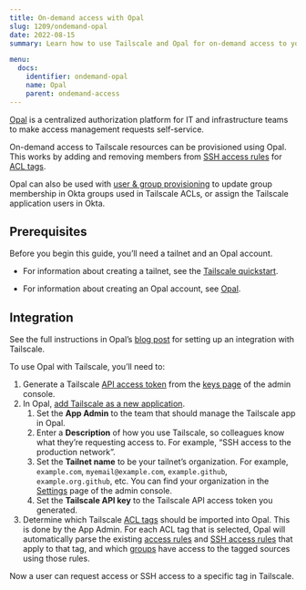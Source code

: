 ```yaml
---
title: On-demand access with Opal
slug: 1209/ondemand-opal
date: 2022-08-15
summary: Learn how to use Tailscale and Opal for on-demand access to your Tailscale network.

menu:
  docs:
    identifier: ondemand-opal
    name: Opal
    parent: ondemand-access
---
```


[Opal][opal] is a centralized authorization platform for IT and infrastructure teams to make access
management requests self-service.

On-demand access to Tailscale resources can be provisioned using Opal. This works by adding and
removing members from [SSH access rules][ssh-access-rules]
for [ACL tags][acl-tags].

Opal can also be used with [user & group provisioning][provisioning] to update group membership in Okta groups used in
Tailscale ACLs, or assign the Tailscale application users in Okta.

## Prerequisites

Before you begin this guide, you’ll need a tailnet and an Opal account.

- For information about creating a tailnet, see the [Tailscale quickstart][tailscale-quickstart].

- For information about creating an Opal account, see [Opal][opal].

## Integration

See the full instructions in Opal’s [blog post][blog-post] for setting up an integration with Tailscale.

To use Opal with Tailscale, you’ll need to:

<!-- vale tailscale.terms = NO -->

1. Generate a Tailscale [API access token][access-token] from the [keys page][keys-page] of the admin console.
1. In Opal, [add Tailscale as a new application][opal-create-tailscale].
   1. Set the **App Admin** to the team that should manage the Tailscale app in Opal.
   1. Enter a **Description** of how you use Tailscale, so colleagues know what they’re requesting access to. For example,
      “SSH access to the production network”.
   1. Set the **Tailnet name** to be your tailnet’s organization. For example, `example.com`, `myemail@example.com`, `example.github`,
      `example.org.github`, etc. You can find your organization in the [Settings][settings] page of the admin console.
   1. Set the **Tailscale API key** to the Tailscale API access token you generated.
1. Determine which Tailscale [ACL tags][acl-tags] should be imported into Opal. This is done by the App Admin. For each
ACL tag that is selected, Opal will automatically parse the existing [access rules][access-rules] and
[SSH access rules][ssh-access-rules] that apply to that tag, and which [groups][groups] have access to the tagged
sources using those rules.
<!-- vale tailscale.terms = YES -->

Now a user can request access or SSH access to a specific tag in Tailscale.

[access-rules]: /kb/1018/acls/#acl-rules
[acl-tags]: /kb/1068/acl-tags
[admin-console]: https://login.tailscale.com/admin
[access-token]: /kb/1101/api/
[blog-post]: https://opal.dev/blog-post/tailscale
[groups]: /kb/1018/acls/#groups
[keys-page]: https://login.tailscale.com/admin/settings/keys
[opal-create-tailscale]: https://app.opal.dev/apps/create/tailscale
[opal]: https://opal.dev/
[provisioning]: /kb/1180/sso-okta-scim/
[settings]: https://login.tailscale.com/admin/settings/
[ssh-access-rules]: /kb/1018/acls/#tailscale-ssh
[tailscale-quickstart]: /kb/1017/install/

